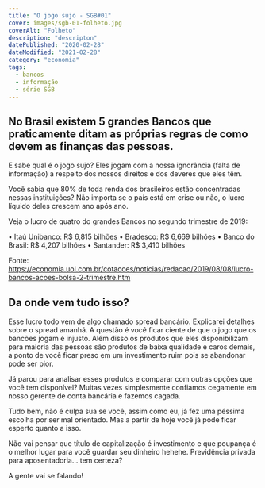 ```yaml
---
title: "O jogo sujo - SGB#01"
cover: images/sgb-01-folheto.jpg
coverAlt: "Folheto"
description: "descripton"
datePublished: "2020-02-28"
dateModified: "2021-02-28"
category: "economia"
tags:
  - bancos
  - informação
  - série SGB
---
```


## No Brasil existem 5 grandes Bancos que praticamente ditam as próprias regras de como devem as finanças das pessoas. 

E sabe qual é o jogo sujo? Eles jogam com a nossa ignorância (falta de informação) a respeito dos nossos direitos e dos deveres que eles têm.

Você sabia que 80% de toda renda dos brasileiros estão concentradas nessas instituições? Não importa se o país está em crise ou não, o lucro líquido deles crescem ano após ano. 

Veja o lucro de quatro do grandes Bancos no segundo trimestre de 2019: 

• Itaú Unibanco: R$ 6,815 bilhões
• Bradesco: R$ 6,669 bilhões
• Banco do Brasil: R$ 4,207 bilhões
• Santander: R$ 3,410 bilhões 

Fonte: 
https://economia.uol.com.br/cotacoes/noticias/redacao/2019/08/08/lucro-bancos-acoes-bolsa-2-trimestre.htm  


## Da onde vem tudo isso?

Esse lucro todo vem de algo chamado spread bancário. Explicarei detalhes sobre o spread amanhã. A questão é você ficar ciente de que o jogo que os bancões jogam é injusto. Além disso os produtos que eles disponibilizam para maioria das pessoas são produtos de baixa qualidade e caros demais, a ponto de você ficar preso em um investimento ruim pois se abandonar pode ser pior.  


Já parou para analisar esses produtos e comparar com outras opções que você tem disponível? Muitas vezes simplesmente confiamos cegamente em nosso gerente de conta bancária e fazemos cagada.

Tudo bem, não é culpa sua se você, assim como eu, já fez uma péssima escolha por ser mal orientado. Mas a partir de hoje você já pode ficar esperto quanto a isso. 

Não vai pensar que título de capitalização é investimento e que poupança é o melhor lugar para você guardar seu dinheiro hehehe. Previdência privada para aposentadoria... tem certeza? 

A gente vai se falando!

